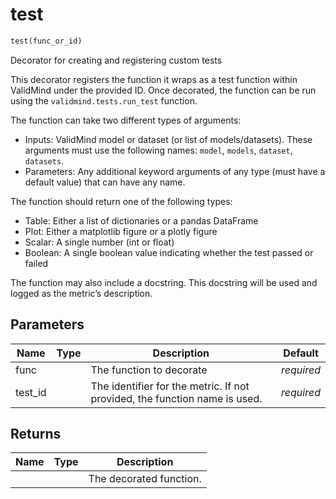 # test { #validmind.test }

```python
test(func_or_id)
```

Decorator for creating and registering custom tests

This decorator registers the function it wraps as a test function within ValidMind
under the provided ID. Once decorated, the function can be run using the
`validmind.tests.run_test` function.

The function can take two different types of arguments:

- Inputs: ValidMind model or dataset (or list of models/datasets). These arguments
  must use the following names: `model`, `models`, `dataset`, `datasets`.
- Parameters: Any additional keyword arguments of any type (must have a default
  value) that can have any name.

The function should return one of the following types:

- Table: Either a list of dictionaries or a pandas DataFrame
- Plot: Either a matplotlib figure or a plotly figure
- Scalar: A single number (int or float)
- Boolean: A single boolean value indicating whether the test passed or failed

The function may also include a docstring. This docstring will be used and logged
as the metric's description.

## Parameters {.doc-section .doc-section-parameters}

| Name    | Type   | Description                                                                | Default    |
|---------|--------|----------------------------------------------------------------------------|------------|
| func    |        | The function to decorate                                                   | _required_ |
| test_id |        | The identifier for the metric. If not provided, the function name is used. | _required_ |

## Returns {.doc-section .doc-section-returns}

| Name   | Type   | Description             |
|--------|--------|-------------------------|
|        |        | The decorated function. |